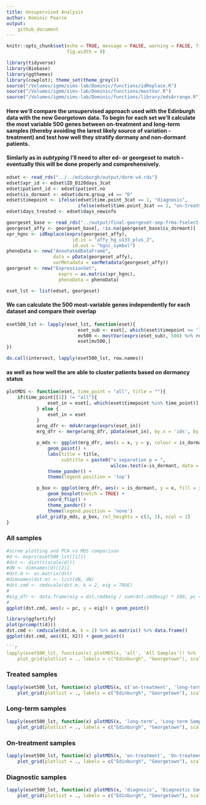 ```yaml
---
title: Unsupervised Analysis
author: Dominic Pearce
output:
    github_document
---
```


```r
knitr::opts_chunk$set(echo = TRUE, message = FALSE, warning = FALSE, fig.align = 'center', 
                      fig.width = 9)
```

```r
library(tidyverse)
library(Biobase)
library(ggthemes)
library(cowplot); theme_set(theme_grey())
source("/Volumes/igmm/sims-lab/Dominic/functions/idReplace.R")
source("/Volumes/igmm/sims-lab/Dominic/functions/mostVar.R")
source("/Volumes/igmm/sims-lab/Dominic/functions/library/mdsArrange.R")
```

#### Here we'll compare the unsupervised approach used with the Edinburgh data with the new Georgetown data. To begin for each set we'll calculate the most variable 500 genes between on-treatment and long-term samples (thereby avoiding the larest likely source of variation - treatment) and test how well they stratify dormany and non-dormant patients.

#### Simlarly as in *subtyping* I'll need to alter ed- or georgeset to match - eventually this will be done properly and comprehensively.

```r
edset <- read_rds("../../edinburgh/output/dorm-v4.rds")
edset$xpr_id <- edset$ID_D120days_3cat
edset$patient_id <- edset$patient.no
edset$is_dormant <- edset$dorm.group_v4 == "D"
edset$timepoint <- ifelse(edset$time.point_3cat == 1, "diagnosis", 
                          ifelse(edset$time.point_3cat == 2, "on-treatment", "long-term"))
edset$days_treated <- edset$days_newinfo

georgeset_base <- read_rds("../output/final-georgeset-sep-frma-fselect-loess-clin-cb.Rds")
georgeset_affy <- georgeset_base[, !is.na(georgeset_base$is_dormant)]
xpr_hgnc <- idReplace(exprs(georgeset_affy), 
                        id.in = "affy_hg_u133_plus_2", 
                        id.out = "hgnc_symbol")
phenoData <- new("AnnotatedDataFrame", 
                 data = pData(georgeset_affy),  
                 varMetadata = varMetadata(georgeset_affy))
georgeset <- new("ExpressionSet", 
                   exprs = as.matrix(xpr_hgnc), 
                   phenoData = phenoData)

eset_lst <- list(edset, georgeset)
```

#### We can calculate the 500 most-variable genes independently for each dataset and compare their overlap

```r
eset500_lst <- lapply(eset_lst, function(eset){
                          eset_sub <- eset[, which(eset$timepoint == 'long-term')]
                          mv500 <- mostVar(exprs(eset_sub), 500) %>% row.names()
                          eset[mv500,]
})

do.call(intersect, lapply(eset500_lst, row.names))
```

#### as well as how well the are able to cluster patients based on dormancy status

```r
plotMDS <- function(eset, time_point = "all", title = ""){
    if(time_point[[1]] != "all"){
               eset_in = eset[, which(eset$timepoint %in% time_point)]
           } else {
               eset_in = eset 
           }
           arng_dfr <- mdsArrange(exprs(eset_in))
           mrg_dfr <- merge(arng_dfr, pData(eset_in), by.x = 'ids', by.y = 'xpr_id')

           p_mds <- ggplot(mrg_dfr, aes(x = x, y = y, colour = is_dormant, size = days_treated)) + 
               geom_point() + 
               labs(title = title,
                    subtitle = paste0("x separation p = ", 
                                      wilcox.test(x~is_dormant, data = mrg_dfr)$p.value)) +
               theme_pander() +
               theme(legend.position = 'top')

           p_box <- ggplot(mrg_dfr, aes(x = is_dormant, y = x, fill = is_dormant)) + 
               geom_boxplot(notch = TRUE) + 
               coord_flip() + 
               theme_pander() + 
               theme(legend.position = 'none')
           plot_grid(p_mds, p_box, rel_heights = c(3, 1), ncol = 1)
}
```

### All samples

```r
#scree plotting and PCA vs MDS comparison
#d <- exprs(eset500_lst[[1]])
#dst <- dist(t(scale(d)))
#dN <- dimnames(d)[[2]]
#dst.m <- as.matrix(dst)
#dimnames(dst.m) <- list(dN, dN)
#dst.cmd <- cmdscale(dst.m, k = 2, eig = TRUE)
#
#eig_dfr <- data.frame(eig = dst.cmd$eig / sum(dst.cmd$eig) * 100, pc = 1:length(dst.cmd$eig))
#
ggplot(dst.cmd, aes(x = pc, y = eig)) + geom_point()

library(ggfortify)
plot(prcomp(t(d)))
dst.cmd <- cmdscale(dst.m, k = 2) %>% as.matrix() %>% data.frame()
ggplot(dst.cmd, aes(X1, X2)) + geom_point()

```r
lapply(eset500_lst, function(x) plotMDS(x, 'all', 'All Samples')) %>% 
    plot_grid(plotlist = ., labels = c("Edinburgh", "Georgetown"), scale = 0.9)
```

### Treated samples

```r
lapply(eset500_lst, function(x) plotMDS(x, c('on-treatment', 'long-term'), 'Treated Samples')) %>% 
    plot_grid(plotlist = ., labels = c("Edinburgh", "Georgetown"), scale = 0.9)
```

### Long-term samples

```r
lapply(eset500_lst, function(x) plotMDS(x, 'long-term', 'Long-term Samples')) %>% 
    plot_grid(plotlist = ., labels = c("Edinburgh", "Georgetown"), scale = 0.9)
```

### On-treatment samples

```r
lapply(eset500_lst, function(x) plotMDS(x, 'on-treatment', 'On-treatment Samples')) %>% 
    plot_grid(plotlist = ., labels = c("Edinburgh", "Georgetown"), scale = 0.9)
```

### Diagnostic samples

```r
lapply(eset500_lst, function(x) plotMDS(x, 'diagnosis', 'Diagnostic Samples')) %>% 
    plot_grid(plotlist = ., labels = c("Edinburgh", "Georgetown"), scale = 0.9)
```
